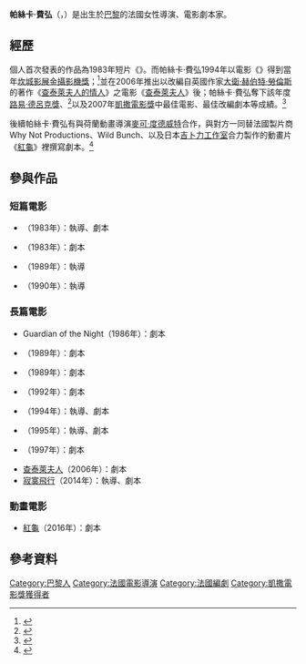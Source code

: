 {{noteTA
|1=zh-cn:戛纳电影节; zh-hk:康城影展; zh-mo:康城影展; zh-sg:戛纳电影节; zh-tw:坎城影展
|2=zh-hans:鸟瞰人生; zh-hant:寂寞飛行
|3=zh-hans:迈克尔·度德威特; zh-hant:麥可·度德威特
}}
{{藝人
|姓名 = 帕絲卡·費弘
|類型 = 導演
|外文名 = Pascale Ferran
|外文 = fr
|國籍 = {{FRA}}
|出生日期 = {{Birth date and age|year=1960|month=4|day=17}}
|出生地點 = [[巴黎|巴黎]]
|逝世日期 = 
|逝世地點 = 
|職業 = 電影導演<br>電影劇本家 
|出道作 = {{lang|fr|Souvenir de Juan-Les-Pins}}
|代表作 = [[查泰萊夫人|查泰萊夫人]]
|活躍年代 = 1983年─至今
|IMDb = 0273863
|獎項 = 
|cannesfilmawards = {{Awards|award=[[金攝影機獎|金攝影機獎]] |year=1994年 |title=Petits arrangements avec les morts}}
|cesarawards = {{Awards|award=最佳電影 |year=2007年 |title=[[查泰萊夫人|查泰萊夫人]]}}<br>{{Awards|award=最佳改編劇本 |year=2007年 |title=查泰萊夫人}}
}}

'''帕絲卡·費弘'''（{{lang-fr|Pascale Ferran}}，{{bd|1960年|4月17日|catIdx=Pascale Ferran}}）是出生於[[巴黎|巴黎]]的法國女性導演、電影劇本家。

== 經歷 ==
個人首次發表的作品為1983年短片《{{lang|fr|Souvenir de Juan-Les-Pins}}》。而帕絲卡·費弘1994年以電影《{{lang|fr|Petits arrangements avec les morts}}》得到當年[[坎城影展|坎城影展]][[金攝影機獎|金攝影機獎]]；<ref>{{cite web |url=http://www.viennale.at/en/films/petits-arrangements-avec-les-morts |title=PETITS ARRANGEMENTS AVEC LES MORTS |work=Vienna International Film Festival |accessdate=2016年4月29日 |archive-date=2019年12月5日 |archive-url=https://web.archive.org/web/20191205045149/https://www.viennale.at/en/films/petits-arrangements-avec-les-morts |dead-url=no }}</ref>並在2006年推出以改編自英國作家[[大衛·赫伯特·勞倫斯|大衛·赫伯特·勞倫斯]]的著作《[[查泰萊夫人的情人|查泰萊夫人的情人]]》之電影《[[查泰萊夫人|查泰萊夫人]]》後；帕絲卡·費弘奪下該年度[[路易·德呂克獎|路易·德呂克獎]]、<ref>{{cite web |url=http://www.lemonde.fr/cinema/article/2006/12/18/le-prix-louis-delluc-2006-recompense-lady-chatterley-de-pascale-ferran_846937_3476.html |script-title=fr:Le prix Louis-Delluc 2006 récompense "Lady Chatterley", de Pascale Ferran |work=Le Monde.fr |author=Le Monde.fr avec AFP |date=2006年12月18日 |accessdate=2016年4月29日 |archive-date=2019年12月7日 |archive-url=https://web.archive.org/web/20191207162522/https://www.lemonde.fr/cinema/article/2006/12/18/le-prix-louis-delluc-2006-recompense-lady-chatterley-de-pascale-ferran_846937_3476.html |dead-url=no }}</ref>以及2007年[[凱撒電影獎|凱撒電影獎]]中最佳電影、最佳改編劇本等成績。<ref>{{cite web |url=http://en.unifrance.org/movie/25995/lady-chatterley |title=Lady Chatterley |work=UniFrance |accessdate=2016年4月29日 |archive-date=2020年8月14日 |archive-url=https://web.archive.org/web/20200814211857/https://en.unifrance.org/movie/25995/lady-chatterley |dead-url=no }}</ref>

後續帕絲卡·費弘有與荷蘭動畫導演[[麥可·度德威特|麥可·度德威特]]合作，與對方一同替法國製片商Why Not Productions、Wild Bunch、以及日本[[吉卜力工作室|吉卜力工作室]]合力製作的動畫片《[[紅龜|紅龜]]》裡撰寫劇本。<ref>{{cite web |url=http://www.awn.com/news/micha-l-dudok-de-wit-s-red-turtle-set-september-2016-release-date |title=Michaël Dudok de Wit’s 'The Red Turtle' Set for September 2016 Release Date |work=AWN |author=Jennifer Wolfe |accessdate=2015年12月29日 |archive-date=2019年12月7日 |archive-url=https://web.archive.org/web/20191207085834/https://www.awn.com/news/micha-l-dudok-de-wit-s-red-turtle-set-september-2016-release-date |dead-url=no }}</ref>

== 參與作品 ==
=== 短篇電影 ===
*{{lang|fr|Souvenir de Juan-Les-Pins}}（1983年）：執導、劇本
*{{lang|fr|Il ne faut jurer de rien}}（1983年）：劇本
*{{lang|fr|Un dîner avec M. Boy et la femme qui aime Jésus}}（1989年）：執導
*{{lang|fr|Le Baiser}}（1990年）：執導

=== 長篇電影 ===
*Guardian of the Night（1986年）：劇本
*{{lang|fr|Blancs cassés}}（1989年）：劇本
*{{lang|fr|Les Cinéphiles 2 - Eric a disparu}}（1989年）：劇本
*{{lang|fr|La sentinelle}}（1992年）：劇本
*{{lang|fr|Petits arrangements avec les morts}}（1994年）：執導、劇本
*{{lang|fr|L'Âge des possibles}}（1995年）：執導、劇本
*{{lang|fr|Mange ta soupe}}（1997年）：劇本
*[[查泰萊夫人|查泰萊夫人]]（2006年）：劇本
*[[寂寞飛行|寂寞飛行]]（2014年）：執導、劇本

=== 動畫電影 ===
*[[紅龜|紅龜]]（2016年）：劇本

== 參考資料 ==
{{reflist}}

{{Authority control}}

{{DEFAULTSORT:Pascale Ferran}}
[[Category:巴黎人|Category:巴黎人]]
[[Category:法國電影導演|Category:法國電影導演]]
[[Category:法國編劇|Category:法國編劇]]
[[Category:凱撒電影獎獲得者|Category:凱撒電影獎獲得者]]